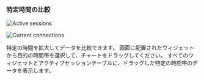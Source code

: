 ### 特定時間の比較

<InDoc product="postgresql,mysql,oracle-pro,oracle,db2">

![Active sessions](/img/db-count-trend-extend-time.png)

</InDoc>

<InDoc product="redis"><ImgLang img='db-count-trend-extend-time-redis.png' desc='1秒あたりの処理命令数' /></InDoc>

<InDoc product="altibase,cubrid,mssql"><ImgLang img='db-count-trend-extend-time-altibase.png' desc='1秒あたりの処理命令数' multi="true" /></InDoc>

<InDoc product="mongodb">

![Current connections](/img/db-count-trend-extend-time-mongodb.png)

</InDoc>

特定の時間を拡大してデータを比較できます。 画面に配置されたウィジェットから目的の時間帯を選択して、チャートをドラッグしてください。 すべてのウィジェットとアクティブセッションテーブルに、ドラッグした特定の時間帯のデータを表示します。
